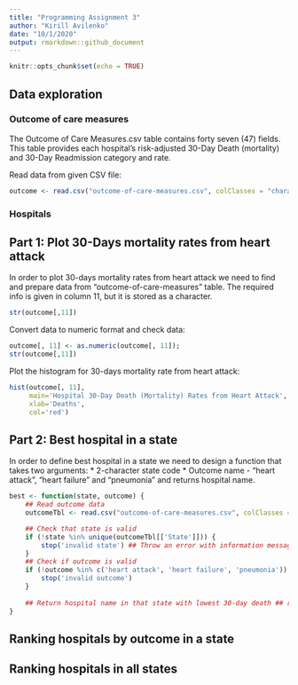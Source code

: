 ```yaml
---
title: "Programming Assignment 3"
author: "Kirill Avilenko"
date: "10/1/2020"
output: rmarkdown::github_document
---
```


```r
knitr::opts_chunk$set(echo = TRUE)
```
## Data exploration

### Outcome of care measures
The Outcome of Care Measures.csv table contains forty seven (47) fields. This table provides each hospital’s risk-adjusted 30-Day Death (mortality) and 30-Day Readmission category and rate.

Read data from given CSV file:
```r
outcome <- read.csv("outcome-of-care-measures.csv", colClasses = "character")
```



### Hospitals



## Part 1: Plot 30-Days mortality rates from heart attack

In order to plot 30-days mortality rates from heart attack we need to find and prepare data from "outcome-of-care-measures" table. The required info is given in column 11, but it is stored as a character.

```r
str(outcome[,11])
```

Convert data to numeric format and check data:
```r
outcome[, 11] <- as.numeric(outcome[, 11]);
str(outcome[,11])
```

Plot the histogram for 30-days mortality rate from heart attack:
```r
hist(outcome[, 11], 
     main='Hospital 30-Day Death (Mortality) Rates from Heart Attack', 
     xlab='Deaths', 
     col='red')
```

## Part 2: Best hospital in a state

In order to define best hospital in a state we need to design a function that takes two arguments:
* 2-character state code
* Outcome name - "heart attack", "heart failure" and "pneumonia"
and returns hospital name.

```r
best <- function(state, outcome) {
    ## Read outcome data
    outcomeTbl <- read.csv("outcome-of-care-measures.csv", colClasses = "character")

    ## Check that state is valid
    if (!state %in% unique(outcomeTbl[['State']])) {
        stop('invalid state') ## Throw an error with information message
    }
    ## Check if outcome is valid
    if (!outcome %in% c('heart attack', 'heart failure', 'pneumonia')) {
        stop('invalid outcome')
    }
    
    ## Return hospital name in that state with lowest 30-day death ## rate
}
```

## Ranking hospitals by outcome in a state

## Ranking hospitals in all states